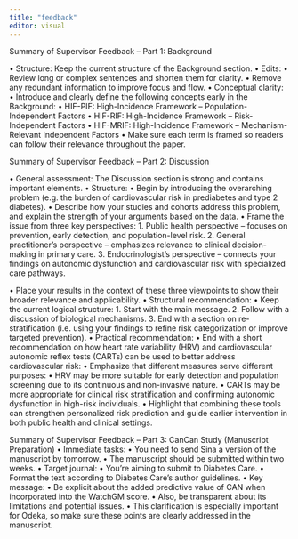 ```yaml
---
title: "feedback"
editor: visual
---
```


Summary of Supervisor Feedback – Part 1: Background

• Structure: Keep the current structure of the Background section.
• Edits:
• Review long or complex sentences and shorten them for clarity.
• Remove any redundant information to improve focus and flow.
• Conceptual clarity:
• Introduce and clearly define the following concepts early in the Background:
• HIF-PIF: High-Incidence Framework – Population-Independent Factors
• HIF-RIF: High-Incidence Framework – Risk-Independent Factors
• HIF-MRIF: High-Incidence Framework – Mechanism-Relevant Independent Factors
• Make sure each term is framed so readers can follow their relevance throughout the paper.

Summary of Supervisor Feedback – Part 2: Discussion

• General assessment: The Discussion section is strong and contains important elements.
• Structure:
• Begin by introducing the overarching problem (e.g. the burden of cardiovascular risk in prediabetes and type 2 diabetes).
• Describe how your studies and cohorts address this problem, and explain the strength of your arguments based on the data.
• Frame the issue from three key perspectives:
1. Public health perspective – focuses on prevention, early detection, and population-level risk.
2. General practitioner’s perspective – emphasizes relevance to clinical decision-making in primary care.
3. Endocrinologist’s perspective – connects your findings on autonomic dysfunction and cardiovascular risk with specialized care pathways.

• Place your results in the context of these three viewpoints to show their broader relevance and applicability.
• Structural recommendation:
• Keep the current logical structure:
1. Start with the main message.
2. Follow with a discussion of biological mechanisms.
3. End with a section on re-stratification (i.e. using your findings to refine risk categorization or improve targeted prevention).
• Practical recommendation:
• End with a short recommendation on how heart rate variability (HRV) and cardiovascular autonomic reflex tests (CARTs) can be used to better address cardiovascular risk:
• Emphasize that different measures serve different purposes:
• HRV may be more suitable for early detection and population screening due to its continuous and non-invasive nature.
• CARTs may be more appropriate for clinical risk stratification and confirming autonomic dysfunction in high-risk individuals.
• Highlight that combining these tools can strengthen personalized risk prediction and guide earlier intervention in both public health and clinical settings.

Summary of Supervisor Feedback – Part 3: CanCan Study (Manuscript Preparation)
• Immediate tasks:
• You need to send Sina a version of the manuscript by tomorrow.
• The manuscript should be submitted within two weeks.
• Target journal:
• You’re aiming to submit to Diabetes Care.
• Format the text according to Diabetes Care’s author guidelines.
• Key message:
• Be explicit about the added predictive value of CAN when incorporated into the WatchGM score.
• Also, be transparent about its limitations and potential issues.
• This clarification is especially important for Odeka, so make sure these points are clearly addressed in the manuscript.


